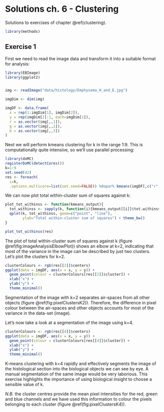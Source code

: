 # Solutions ch. 6 - Clustering {#solutions-clustering}

Solutions to exercises of chapter \@ref(clustering). 

<!--
set.seed(42)
dbscanRes <- dbscan::dbscan(t(e), eps=85, minPts=5)


d <- dist((t(e)[dbscanRes$cluster>0,]))

dbscanS <- silhouette(dbscanRes$cluster[dbscanRes$cluster>0], d)
plot(dbscanS, col="black")

-->

```r
library(methods)
```




## Exercise 1

First we need to read the image data and transform it into a suitable format for analysis:
```r
library(EBImage)
library(ggplot2)


img <- readImage("data/histology/Emphysema_H_and_E.jpg")

imgDim <- dim(img)

imgDF <- data.frame(
  x = rep(1:imgDim[1], imgDim[2]),
  y = rep(imgDim[2]:1, each=imgDim[1]),
  r = as.vector(img[,,1]),
  g = as.vector(img[,,2]),
  b = as.vector(img[,,3])
)
```

Next we will perform kmeans clustering for k in the range 1:9. This is computationally quite intensive, so we'll use parallel processing:
```r
library(doMC)
registerDoMC(detectCores())
k=1:9
set.seed(42)
res <- foreach(
  i=k, 
  .options.multicore=list(set.seed=FALSE)) %dopar% kmeans(imgDF[,c("r", "g", "b")], i, nstart=50)
```

We can now plot total within-cluster sum of squares against k:
```r
plot_tot_withinss <- function(kmeans_output){
  tot_withinss <- sapply(k, function(i){kmeans_output[[i]]$tot.withinss})
  qplot(k, tot_withinss, geom=c("point", "line"), 
        ylab="Total within-cluster sum of squares") + theme_bw()
}

plot_tot_withinss(res)
```

The plot of total within-cluster sum of squares against k (figure \@ref(fig:imageAnalysisElbowPlot)) shows an elbow at k=2, indicating that most of the variance in the image can be described by just two clusters. Let's plot the clusters for k=2.

```r
clusterColours <- rgb(res[[2]]$centers) 
ggplot(data = imgDF, aes(x = x, y = y)) + 
  geom_point(colour = clusterColours[res[[2]]$cluster]) +
  xlab("x") +
  ylab("y") +
  theme_minimal()
```

Segmentation of the image with k=2 separates air-spaces from all other objects (figure \@ref(fig:pixelClustersK2)). Therefore, the difference in pixel colour between the air-spaces and other objects accounts for most of the variance in the data-set (image).

Let's now take a look at a segmentation of the image using k=4.
```r
clusterColours <- rgb(res[[4]]$centers) 
ggplot(data = imgDF, aes(x = x, y = y)) + 
  geom_point(colour = clusterColours[res[[4]]$cluster]) +
  xlab("x") +
  ylab("y") +
  theme_minimal()
```

K-means clustering with k=4 rapidly and effectively segments the image of the histological section into the biological objects we can see by eye. A manual segmentation of the same image would be very laborious. This exercise highlights the importance of using biological insight to choose a sensible value of k.

*N.B.* the cluster centres provide the mean pixel intensities for the red, green and blue channels and we have used this information to colour the pixels belonging to each cluster (figure \@ref(fig:pixelClustersK4)).


